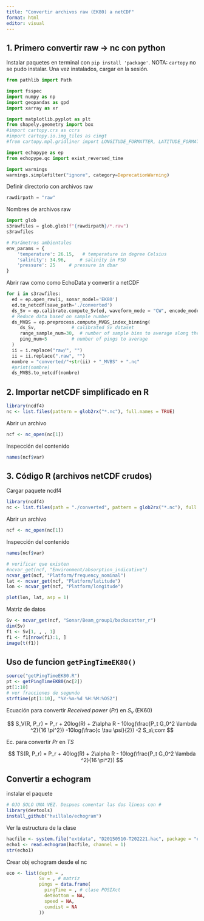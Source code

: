 ```yaml
---
title: "Convertir archivos raw (EK80) a netCDF"
format: html
editor: visual
---
```


## 1. Primero convertir raw -\> nc con python

Instalar paquetes en terminal con `pip install 'package'`. NOTA: `cartopy` no se pudo instalar. Una vez instalados, cargar en la sesión.

```python
from pathlib import Path

import fsspec
import numpy as np
import geopandas as gpd
import xarray as xr

import matplotlib.pyplot as plt
from shapely.geometry import box
#import cartopy.crs as ccrs
#import cartopy.io.img_tiles as cimgt
#from cartopy.mpl.gridliner import LONGITUDE_FORMATTER, LATITUDE_FORMATTER

import echopype as ep
from echopype.qc import exist_reversed_time

import warnings
warnings.simplefilter("ignore", category=DeprecationWarning)
```

Definir directorio con archivos raw

```python
rawdirpath = "raw"
```

Nombres de archivos raw

```python
import glob
s3rawfiles = glob.glob(f"{rawdirpath}/*.raw")
s3rawfiles
```

```python
# Parámetros ambientales
env_params = {
    'temperature': 26.15,   # temperature in degree Celsius
    'salinity': 34.96,     # salinity in PSU
    'pressure': 25     # pressure in dbar
}
```

Abrir raw como como EchoData y convertir a netCDF

```python
for i in s3rawfiles:
  ed = ep.open_raw(i, sonar_model='EK80')
  ed.to_netcdf(save_path='./converted')
  ds_Sv = ep.calibrate.compute_Sv(ed, waveform_mode = "CW", encode_mode = "complex")
  # Reduce data based on sample number
  ds_MVBS = ep.preprocess.compute_MVBS_index_binning(
     ds_Sv,             # calibrated Sv dataset
     range_sample_num=30,  # number of sample bins to average along the range_sample dimensionm
     ping_num=5         # number of pings to average
  )
  ii = i.replace("raw/", "")
  ii = ii.replace(".raw", "")
  nombre = "converted/"+str(ii) + "_MVBS" + ".nc"
  #print(nombre)
  ds_MVBS.to_netcdf(nombre)
```

## 2. Importar netCDF simplificado en R

```r
library(ncdf4)
nc <- list.files(pattern = glob2rx("*.nc"), full.names = TRUE)
```

Abrir un archivo

```r
ncf <- nc_open(nc[1])
```

Inspección del contenido

```r
names(ncf$var)
```

## 3. Código R (archivos netCDF crudos)

Cargar paquete ncdf4

```r
library(ncdf4)
nc <- list.files(path = "./converted", pattern = glob2rx("*.nc"), full.names = TRUE)
```

Abrir un archivo

```r
ncf <- nc_open(nc[1])
```

Inspección del contenido

```r
names(ncf$var)

# verificar que existen
#ncvar_get(ncf, "Environment/absorption_indicative")
ncvar_get(ncf, "Platform/frequency_nominal")
lat <- ncvar_get(ncf, "Platform/latitude")
lon <- ncvar_get(ncf, "Platform/longitude")

plot(lon, lat, asp = 1)
```

Matriz de datos

```r
Sv <- ncvar_get(ncf, "Sonar/Beam_group1/backscatter_r")
dim(Sv)
f1 <- Sv[1, , , 1]
f1 <- f1[nrow(f1):1, ]
image(t(f1))
```

## Uso de funcion `getPingTimeEK80()`

```r
source("getPingTimeEK80.R")
pt <- getPingTimeEK80(nc[2])
pt[1:10]
# ver fracciones de segundo 
strftime(pt[1:10], "%Y-%m-%d %H:%M:%OS2")
```

Ecuación para convertir *Received power* (*Pr*) en $S_v$ (EK60)

$$
S_V(R, P_r) = P_r + 20log(R) + 2\alpha R - 10log(\frac{P_t G_0^2 \lambda ^2}{16 \pi^2}) -10log(\frac{c \tau \psi}{2}) -2 S_a\;corr
$$

Ec. para convertir *Pr* en $TS$

$$
TS(R, P_r) = P_r + 40log(R) + 2\alpha R - 10log(\frac{P_t G_0^2 \lambda ^2}{16 \pi^2})
$$

## Convertir a echogram

instalar el paquete

```r
# OJO SOLO UNA VEZ. Despues comentar las dos lineas con #
library(devtools)
install_github("hvillalo/echogram")
```

Ver la estructura de la clase

```r
hacfile <- system.file("extdata", "D20150510-T202221.hac", package = "echogram")
echo1 <- read.echogram(hacfile, channel = 1)
str(echo1)
```

Crear obj echogram desde el nc

```r
eco <- list(depth = ,
            Sv = , # matriz
            pings = data.frame(
              pingTime = , # clase POSIXct
              detBottom = NA,
              speed = NA,
              cumdist = NA
            ))
```

